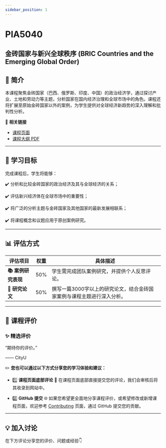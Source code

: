 ```yaml
---
sidebar_position: 1
---
```


# PIA5040
## 金砖国家与新兴全球秩序 (BRIC Countries and the Emerging Global Order)

## **📘 简介**
本课程聚焦金砖国家（巴西、俄罗斯、印度、中国）的政治经济学，通过探讨产业、土地和劳动力等主题，分析国家在国内经济治理和全球市场中的角色。课程还将扩展至原始金砖国家以外的案例，为学生提供对全球经济新趋势的深入理解和批判性分析。

🔗 **相关链接**
- [课程页面](https://www.cityu.edu.hk/catalogue/pg/202425/course/PIA5040.htm)
- [课程大纲 PDF](https://www.cityu.edu.hk/catalogue/pg/202425/course/PIA5040.pdf)

---

## **🎯 学习目标**

完成课程后，学生将能够：

✔️ 分析和比较金砖国家的政治经济及其与全球经济的关系；

✔️ 评估新兴经济体在全球市场中的重要性；

✔️ 将广泛的分析主题与金砖国家及其他国家的最新发展相联系；

✔️ 将课程概念和议题应用于原创案例研究。

---

## **📊 评估方式**

| **评估项目**             | **权重** | **具体描述**                                                                                     |
|--------------------------|----------|--------------------------------------------------------------------------------------------------|
| **📚 案例研究表现**       | 50%      | 学生需完成团队案例研究，并提供个人反思评论。                                                       |
| **📄 研究论文**           | 50%      | 撰写一篇3000字以上的研究论文，结合金砖国家案例与课程主题进行深入分析。                                    |

---

## **💬 课程评价**

### ✨ **精选评价**
<div className={commentStyles.commentBox}>
    <p className={commentStyles.commentText}>
        “期待你的评价。”
    </p>
    <p className={commentStyles.commentAuthor}>—— CityU</p>
</div>

✏️ **您也可以通过以下方式分享您的学习体验和建议：**

- 1️⃣ **课程页面底部评论**
💬 在课程页面底部直接提交您的评论，我们会审核后将其收录到网站中。

- 2️⃣ **GitHub 提交**
🌐 如果您希望更全面地分享课程评价，或希望修改或新增课程页面，欢迎参考 [Contributing](https://penjc.github.io/CityU/contributing) 页面，通过 GitHub 提交您的贡献。

---

## **💡 加入讨论**

在下方评论分享您的评价、问题或经验👇
<Utterances />
